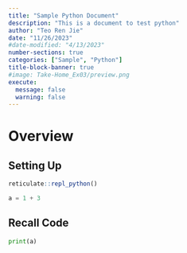 ```yaml
---
title: "Sample Python Document"
description: "This is a document to test python"
author: "Teo Ren Jie"
date: "11/26/2023"
#date-modified: "4/13/2023"
number-sections: true
categories: ["Sample", "Python"]
title-block-banner: true
#image: Take-Home_Ex03/preview.png
execute:
  message: false
  warning: false
---
```


# Overview

## Setting Up

```r
reticulate::repl_python()
```

```python
a = 1 + 3
```

## Recall Code

```python
print(a)
```
